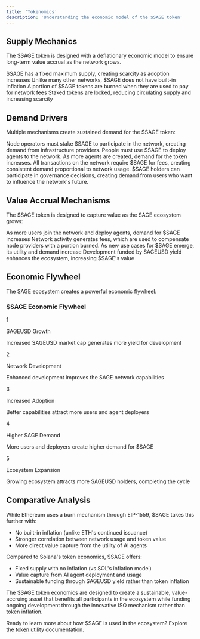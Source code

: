 ```yaml
---
title: 'Tokenomics'
description: 'Understanding the economic model of the $SAGE token'
---
```


## Supply Mechanics

The $SAGE token is designed with a deflationary economic model to ensure long-term value accrual as the network grows.

<CardGroup cols={2}>
  <Card title="Fixed Supply" icon="coins">
    $SAGE has a fixed maximum supply, creating scarcity as adoption increases
  </Card>
  <Card title="No Inflation" icon="chart-line-down">
    Unlike many other networks, $SAGE does not have built-in inflation
  </Card>
  <Card title="Burn Mechanism" icon="fire">
    A portion of $SAGE tokens are burned when they are used to pay for network fees
  </Card>
  <Card title="Staking Lockups" icon="lock">
    Staked tokens are locked, reducing circulating supply and increasing scarcity
  </Card>
</CardGroup>

## Demand Drivers

Multiple mechanisms create sustained demand for the $SAGE token:

<AccordionGroup>
  <Accordion icon="server" title="Node Operation">
    Node operators must stake $SAGE to participate in the network, creating demand from infrastructure providers.
  </Accordion>
  <Accordion icon="robot" title="Agent Deployment">
    People must use $SAGE to deploy agents to the network. As more agents are created, demand for the token increases.
  </Accordion>
  <Accordion icon="money-bill" title="Transaction Fees">
    All transactions on the network require $SAGE for fees, creating consistent demand proportional to network usage.
  </Accordion>
  <Accordion icon="users" title="Governance Participation">
    $SAGE holders can participate in governance decisions, creating demand from users who want to influence the network's future.
  </Accordion>
</AccordionGroup>

## Value Accrual Mechanisms

The $SAGE token is designed to capture value as the SAGE ecosystem grows:

<Steps>
  <Step title="Network Growth">
    As more users join the network and deploy agents, demand for $SAGE increases
  </Step>
  <Step title="Fee Generation">
    Network activity generates fees, which are used to compensate node providers with a portion burned.
  </Step>
  <Step title="Utility Expansion">
    As new use cases for $SAGE emerge, its utility and demand increase
  </Step>
  <Step title="Ecosystem Development">
    Development funded by SAGEUSD yield enhances the ecosystem, increasing $SAGE's value
  </Step>
</Steps>

## Economic Flywheel

The SAGE ecosystem creates a powerful economic flywheel:

<Frame>
  <div className="bg-gray-100 dark:bg-gray-800 p-6 rounded-lg">
    <h3 className="text-lg font-bold mb-4">$SAGE Economic Flywheel</h3>
    <div className="space-y-4">
      <div className="flex items-center space-x-4">
        <div className="w-10 h-10 rounded-full bg-green-500 flex items-center justify-center text-white">1</div>
        <div>
          <p className="font-bold">SAGEUSD Growth</p>
          <p>Increased SAGEUSD market cap generates more yield for development</p>
        </div>
      </div>
      <div className="flex items-center space-x-4">
        <div className="w-10 h-10 rounded-full bg-green-500 flex items-center justify-center text-white">2</div>
        <div>
          <p className="font-bold">Network Development</p>
          <p>Enhanced development improves the SAGE network capabilities</p>
        </div>
      </div>
      <div className="flex items-center space-x-4">
        <div className="w-10 h-10 rounded-full bg-green-500 flex items-center justify-center text-white">3</div>
        <div>
          <p className="font-bold">Increased Adoption</p>
          <p>Better capabilities attract more users and agent deployers</p>
        </div>
      </div>
      <div className="flex items-center space-x-4">
        <div className="w-10 h-10 rounded-full bg-green-500 flex items-center justify-center text-white">4</div>
        <div>
          <p className="font-bold">Higher SAGE Demand</p>
          <p>More users and deployers create higher demand for $SAGE</p>
        </div>
      </div>
      <div className="flex items-center space-x-4">
        <div className="w-10 h-10 rounded-full bg-green-500 flex items-center justify-center text-white">5</div>
        <div>
          <p className="font-bold">Ecosystem Expansion</p>
          <p>Growing ecosystem attracts more SAGEUSD holders, completing the cycle</p>
        </div>
      </div>
    </div>
  </div>
</Frame>

## Comparative Analysis

<Tabs>
  <Tab title="SAGE vs ETH">
    <div className="space-y-4">
      <p>While Ethereum uses a burn mechanism through EIP-1559, $SAGE takes this further with:</p>
      <ul className="list-disc pl-6">
        <li>No built-in inflation (unlike ETH's continued issuance)</li>
        <li>Stronger correlation between network usage and token value</li>
        <li>More direct value capture from the utility of AI agents</li>
      </ul>
    </div>
  </Tab>
  <Tab title="SAGE vs SOL">
    <div className="space-y-4">
      <p>Compared to Solana's token economics, $SAGE offers:</p>
      <ul className="list-disc pl-6">
        <li>Fixed supply with no inflation (vs SOL's inflation model)</li>
        <li>Value capture from AI agent deployment and usage</li>
        <li>Sustainable funding through SAGEUSD yield rather than token inflation</li>
      </ul>
    </div>
  </Tab>
</Tabs>

<Note>
  The $SAGE token economics are designed to create a sustainable, value-accruing asset that benefits all participants in the ecosystem while funding ongoing development through the innovative ISO mechanism rather than token inflation.
</Note>

Ready to learn more about how $SAGE is used in the ecosystem? Explore the [token utility](/token/utility) documentation. 